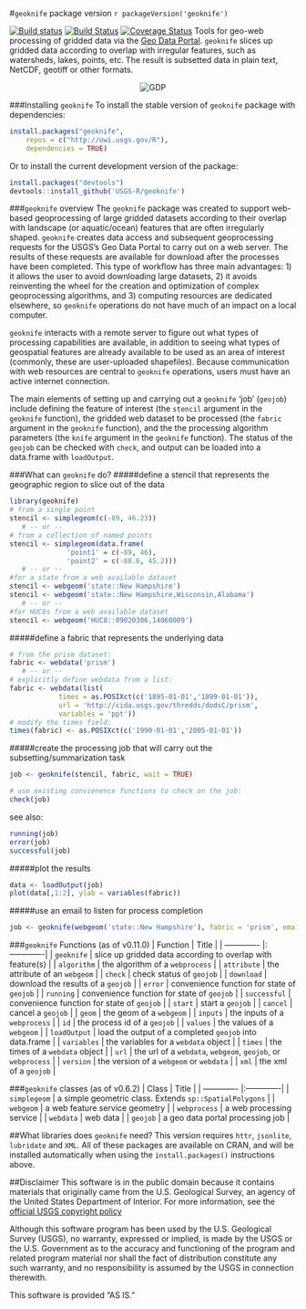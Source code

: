 #`geoknife` package version `r packageVersion('geoknife')`

[![Build status](https://ci.appveyor.com/api/projects/status/0iacmg82mp50426o/branch/master)](https://ci.appveyor.com/project/jread-usgs/geoknife/branch/master)
[![Build Status](https://travis-ci.org/USGS-R/geoknife.svg)](https://travis-ci.org/USGS-R/geoknife)
[![Coverage Status](https://coveralls.io/repos/USGS-R/geoknife/badge.svg)](https://coveralls.io/r/USGS-R/geoknife)
Tools for geo-web processing of gridded data via the [Geo Data Portal](http://cida.usgs.gov/gdp/ "Geo Data Portal"). `geoknife` slices up gridded data according to overlap with irregular features, such as watersheds, lakes, points, etc. The result is subsetted data in plain text, NetCDF, geotiff or other formats.
<p align="center">
  <img src="http://usgs-r.github.io/images/geoknife.png" alt="GDP" align="center">
</p>



###Installing `geoknife`
To install the stable version of `geoknife` package with dependencies:
```r
install.packages("geoknife", 
    repos = c("http://owi.usgs.gov/R"),
    dependencies = TRUE)
```
Or to install the current development version of the package:
```r
install.packages("devtools")
devtools::install_github('USGS-R/geoknife')
```

###`geoknife` overview
The `geoknife` package was created to support web-based geoprocessing of large gridded datasets according to their overlap with landscape (or aquatic/ocean) features that are often irregularly shaped. `geoknife` creates data access and subsequent geoprocessing requests for the USGS's Geo Data Portal to carry out on a web server. The results of these requests are available for download after the processes have been completed. This type of workflow has three main advantages: 1) it allows the user to avoid downloading large datasets, 2) it avoids reinventing the wheel for the creation and optimization of complex geoprocessing algorithms, and 3) computing resources are dedicated elsewhere, so `geoknife` operations do not have much of an impact on a local computer. 

`geoknife` interacts with a remote server to figure out what types of processing capabilities are available, in addition to seeing what types of geospatial features are already available to be used as an area of interest (commonly, these are user-uploaded shapefiles). Because communication with web resources are central to `geoknife` operations, users must have an active internet connection. 

The main elements of setting up and carrying out a `geoknife` 'job' (`geojob`) include defining the feature of interest (the `stencil` argument in the `geoknife` function), the gridded web dataset to be processed (the `fabric` argument in the `geoknife` function), and the the processing algorithm parameters (the `knife` argument in the `geoknife` function). The status of the `geojob` can be checked with `check`, and output can be loaded into a data.frame with `loadOutput`. 

###What can `geoknife` do?
#####define a stencil that represents the geographic region to slice out of the data
```r
library(geoknife)
# from a single point
stencil <- simplegeom(c(-89, 46.23))
   # -- or --
# from a collection of named points
stencil <- simplegeom(data.frame(
              'point1' = c(-89, 46), 
              'point2' = c(-88.6, 45.2)))
   # -- or --
#for a state from a web available dataset
stencil <- webgeom('state::New Hampshire')
stencil <- webgeom('state::New Hampshire,Wisconsin,Alabama')
   # -- or --
#for HUC8s from a web available dataset
stencil <- webgeom('HUC8::09020306,14060009')
```
#####define a fabric that represents the underlying data
```r
# from the prism dataset:
fabric <- webdata('prism')
   # -- or --
# explicitly define webdata from a list:
fabric <- webdata(list(
            times = as.POSIXct(c('1895-01-01','1899-01-01')),
            url = 'http://cida.usgs.gov/thredds/dodsC/prism',
            variables = 'ppt'))
# modify the times field:
times(fabric) <- as.POSIXct(c('1990-01-01','2005-01-01'))
```
#####create the processing job that will carry out the subsetting/summarization task
```r
job <- geoknife(stencil, fabric, wait = TRUE)

# use existing convienence functions to check on the job:
check(job)
```
see also: 
```r
running(job)
error(job)
successful(job)
```
#####plot the results
```r
data <- loadOutput(job)
plot(data[,1:2], ylab = variables(fabric))
```

#####use an email to listen for process completion
```r
job <- geoknife(webgeom('state::New Hampshire'), fabric = 'prism', email = 'fake.email@gmail.com')
```

###`geoknife` Functions (as of v0.11.0)
| Function       | Title           |
| ------------- |:-------------|
| `geoknife` | slice up gridded data according to overlap with feature(s) |
| `algorithm` | the algorithm of a `webprocess` |
| `attribute` | the attribute of an `webgeom` |
| `check` | check status of `geojob` |
| `download` | download the results of a `geojob` |
| `error` | convenience  function for state of `geojob` |
| `running` | convenience  function for state of `geojob` |
| `successful` | convenience  function for state of `geojob` |
| `start` | start a `geojob` |
| `cancel` | cancel a `geojob` |
| `geom` | the geom of a `webgeom` | 
| `inputs` | the inputs of a `webprocess` |
| `id` | the process id of a `geojob` |
| `values` | the values of a `webgeom` | 
| `loadOutput` | load the output of a completed `geojob` into data.frame |
| `variables` | the variables for a `webdata` object |
| `times` | the times of a `webdata` object |
| `url` | the url of a `webdata`, `webgeom`, `geojob`, or `webprocess` |
| `version` | the version of a `webgeom` or `webdata` |
| `xml` | the xml of a `geojob` |

###`geoknife` classes (as of v0.6.2)
| Class       | Title           |
| ------------- |:-------------|
| `simplegeom` | a simple geometric class. Extends `sp::SpatialPolygons` |
| `webgeom` | a web feature service geometry |
| `webprocess` | a web processing service |
| `webdata` | web data |
| `geojob` | a geo data portal processing job |

##What libraries does `geoknife` need?
This version requires `httr`, `jsonlite`, `lubridate` and `XML`. All of these packages are available on CRAN, and will be installed automatically when using the `install.packages()` instructions above.

##Disclaimer
This software is in the public domain because it contains materials that originally came from the U.S. Geological Survey, an agency of the United States Department of Interior. For more information, see the [official USGS copyright policy](http://www.usgs.gov/visual-id/credit_usgs.html#copyright/ "official USGS copyright policy")

Although this software program has been used by the U.S. Geological Survey (USGS), no warranty, expressed or implied, is made by the USGS or the U.S. Government as to the accuracy and functioning of the program and related program material nor shall the fact of distribution constitute any such warranty, and no responsibility is assumed by the USGS in connection therewith.

This software is provided "AS IS."